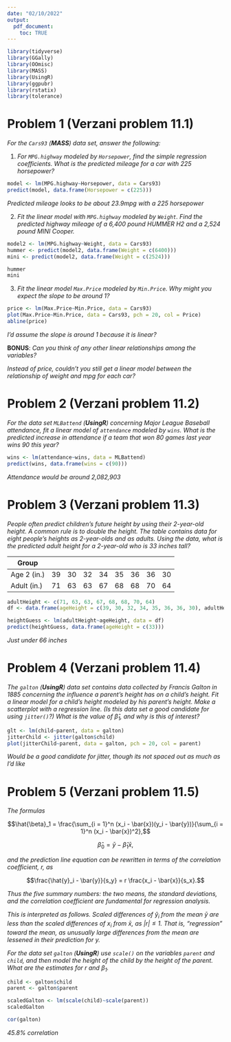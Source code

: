 ---
date: "02/10/2022"
output:
  pdf_document:
    toc: TRUE
---

```{r, include = FALSE}
library(tidyverse)
library(GGally)
library(OOmisc)
library(MASS)
library(UsingR)
library(ggpubr)
library(rstatix)
library(tolerance)
```

# Problem 1 (Verzani problem 11.1)

*For the `Cars93` (**MASS**) data set, answer the following:*

1. *For `MPG.highway` modeled by `Horsepower`, find the simple regression
   coefficients. What is the predicted mileage for a car with 225 horsepower?*

```{r, error = TRUE}
model <- lm(MPG.highway~Horsepower, data = Cars93)
predict(model, data.frame(Horsepower = c(225)))
```
*Predicted mileage looks to be about 23.9mpg with a 225 horsepower*


2. *Fit the linear model with `MPG.highway` modeled by `Weight`. Find the
   predicted highway mileage of a 6,400 pound HUMMER H2 and a 2,524 pound MINI
   Cooper.*

```{r, error = TRUE}
model2 <- lm(MPG.highway~Weight, data = Cars93)
hummer <- predict(model2, data.frame(Weight = c(6400)))
mini <- predict(model2, data.frame(Weight = c(2524)))

hummer
mini
```

3. *Fit the linear model `Max.Price` modeled by `Min.Price`. Why might you
   expect the slope to be around 1?*

```{r, error = TRUE}
price <- lm(Max.Price~Min.Price, data = Cars93)
plot(Max.Price~Min.Price, data = Cars93, pch = 20, col = Price)
abline(price)
```
*I'd assume the slope is around 1 because it is linear?*


**BONUS**: *Can you think of any other linear relationships among the
variables?*

*Instead of price, couldn't you still get a linear model between the relationship of weight and mpg for each car?*

# Problem 2 (Verzani problem 11.2)

*For the data set `MLBattend` (**UsingR**) concerning Major League Baseball
attendance, fit a linear model of `attendance` modeled by `wins`. What is the
predicted increase in attendance if a team that won 80 games last year wins 90
this year?*

```{r, error = TRUE}
wins <- lm(attendance~wins, data = MLBattend)
predict(wins, data.frame(wins = c(90)))
```
*Attendance would be around 2,082,903*


# Problem 3 (Verzani problem 11.3)

*People often predict children's future height by using their 2-year-old height.
A common rule is to double the height. The table contains data for eight
people's heights as 2-year-olds and as adults. Using the data, what is the
predicted adult height for a 2-year-old who is 33 inches tall?*

Group       |    |    |    |    |    |    |    |    |
------------|----|----|----|----|----|----|----|----|
Age 2 (in.) | 39 | 30 | 32 | 34 | 35 | 36 | 36 | 30 |
Adult (in.) | 71 | 63 | 63 | 67 | 68 | 68 | 70 | 64 |

```{r, error = TRUE}
adultHeight <- c(71, 63, 63, 67, 68, 68, 70, 64)
df <- data.frame(ageHeight = c(39, 30, 32, 34, 35, 36, 36, 30), adultHeight)

heightGuess <- lm(adultHeight~ageHeight, data = df)
predict(heightGuess, data.frame(ageHeight = c(33)))
```
*Just under 66 inches*


# Problem 4 (Verzani problem 11.4)

*The `galton` (**UsingR**) data set contains data collected by Francis Galton in
1885 concerning the influence a parent's height has on a child's height. Fit a
linear model for a child's height modeled by his parent's height. Make a
scatterplot with a regression line. (Is this data set a good candidate for using
`jitter()`?) What is the value of $\hat{\beta}_1$, and why is this of interest?*

```{r, error = TRUE}
glt <- lm(child~parent, data = galton)
jitterChild <- jitter(galton$child)
plot(jitterChild~parent, data = galton, pch = 20, col = parent)

```
*Would be a good candidate for jitter, though its not spaced out as much as I'd like*

# Problem 5 (Verzani problem 11.5)

*The formulas*

$$\hat{\beta}_1 = \frac{\sum_{i = 1}^n (x_i - \bar{x})(y_i - \bar{y})}{\sum_{i =
1}^n (x_i - \bar{x})^2},$$

$$\hat{\beta}_0 = \bar{y} - \hat{\beta}_1 \bar{x},$$

*and the prediction line equation can be rewritten in terms of the correlation
coefficient, $r$, as*

$$\frac{\hat{y}_i - \bar{y}}{s_y} = r \frac{x_i - \bar{x}}{s_x}.$$

*Thus the five summary numbers: the two means, the standard deviations, and the
correlation coefficient are fundamental for regression analysis.*

*This is interpreted as follows. Scaled differences of $\hat{y}_i$ from the mean
$\bar{y}$ are less than the scaled differences of $x_i$ from $\bar{x}$, as
$\left|r\right| \le 1$. That is, "regression" toward the mean, as unusually
large differences from the mean are lessened in their prediction for $y$.*

*For the data set `galton` (**UsingR**) use `scale()` on the variables `parent`
and `child`, and then model the height of the child by the height of the parent.
What are the estimates for $r$ and $\beta_1$.*

```{r, error = TRUE}
child <- galton$child
parent <- galton$parent

scaledGalton <- lm(scale(child)~scale(parent))
scaledGalton

cor(galton)
```
*45.8% correlation*
